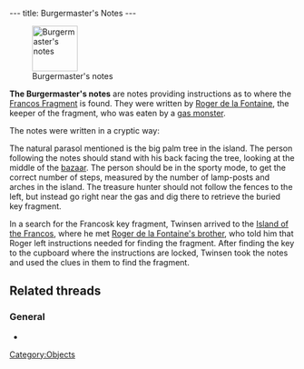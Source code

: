 ---
title: Burgermaster's Notes
---

[[Image:Note.gif|right|80px|frame|Burgermaster's notes]]

'''The Burgermaster's notes''' are notes providing instructions as to where the [[Francos Fragment]] is found. They were written by [[Roger de la Fontaine]], the keeper of the fragment, who was eaten by a [[gas monster]].

The notes were written in a cryptic way:
{{Quote|
Quote=With my eyes focused on the center of the bazaar, my back is glued to a natural parasol where I'd love to take a nap, but I must keep a sportive mood. It seems there are enough light posts and arches in the village to count the correct number of steps. Once there, the fences to my left point in the wrong direction. It's on the other side, down in the basin near the gas that my buried treasure lies.|
Character=The Burgermaster's notes}}

The natural parasol mentioned is the big palm tree in the island. The person following the notes should stand with his back facing the tree, looking at the middle of the [[Francos Island bazaar|bazaar]]. The person should be in the sporty mode, to get the correct number of steps, measured by the number of lamp-posts and arches in the island. The treasure hunter should not follow the fences to the left, but instead go right near the gas and dig there to retrieve the buried key fragment.

In a search for the Francosk key fragment, Twinsen arrived to the [[Island of the Francos]], where he met [[Roger de la Fontaine's brother]], who told him that Roger left instructions needed for finding the fragment. After finding the key to the cupboard where the instructions are locked, Twinsen took the notes and used the clues in them to find the fragment.

==Related threads==
===General===
* {{thread|id=2350|title=Burgmaster's note}}

[[Category:Objects]]